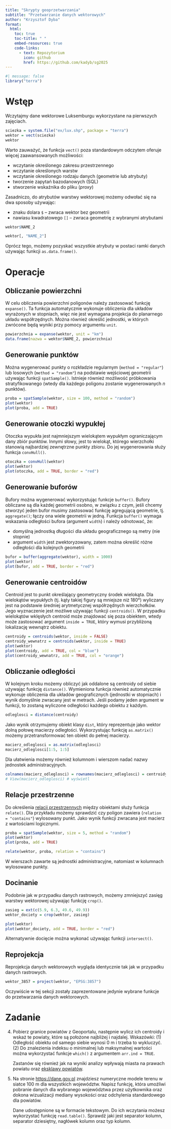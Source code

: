 ```yaml
---
title: "Skrypty geoprzetwarzania"
subtitle: "Przetwarzanie danych wektorowych"
author: "Krzysztof Dyba"
format:
  html:
    toc: true
    toc-title: " "
    embed-resources: true
    code-links:
      - text: Repozytorium
        icon: github
        href: https://github.com/kadyb/sg2025
---
```


```r
#| message: false
library("terra")
```

# Wstęp

Wczytajmy dane wektorowe Luksemburgu wykorzystane na pierwszych zajęciach.

```r
sciezka = system.file("ex/lux.shp", package = "terra")
wektor = vect(sciezka)
wektor
```

Warto zauważyć, że funkcja `vect()` poza standardowym odczytem oferuje więcej
zaawansowanych możliwości:

* wczytanie określonego zakresu przestrzennego
* wczytanie określonych warstw
* wczytanie określonego rodzaju danych (geometrie lub atrybuty)
* tworzenie zapytań bazodanowych (SQL)
* stworzenie wskaźnika do pliku (*proxy*)

Zasadniczo, do atrybutów warstwy wektorowej możemy odwołać się na dwa sposoby
używając:

* znaku dolara `$` -- zwraca wektor bez geometrii
* nawiasu kwadratowego `[]` -- zwraca geometrię z wybranymi atrybutami

```r
wektor$NAME_2
```

```r
wektor[, "NAME_2"]
```

Oprócz tego, możemy pozyskać wszystkie atrybuty w postaci ramki danych używając
funkcji `as.data.frame()`.

# Operacje

## Obliczanie powierzchni

W celu obliczenia powierzchni poligonów należy zastosować funkcję `expanse()`.
Ta funkcja automatycznie wykonuje obliczenia dla układów wyrażonych w stopniach,
więc nie jest wymagana projekcja do planarnego układu współrzędnych. Można
również określić jednostki, w których zwrócone będą wyniki przy pomocy argumentu
`unit`.

```r
powierzchnia = expanse(wektor, unit = "km")
data.frame(nazwa = wektor$NAME_2, powierzchnia)
```

## Generowanie punktów

Można wygenerować punkty o rozkładzie regularnym (`method = "regular"`) lub
losowych (`method = "random"`) na podstawie wejściowej geometrii używając
funkcji `spatSample()`. Istnieje również możliwość próbkowania stratyfikowanego
(wtedy dla każdego poligonu zostanie wygenerowanych $n$ punktów).

```r
proba = spatSample(wektor, size = 100, method = "random")
plot(wektor)
plot(proba, add = TRUE)
```

## Generowanie otoczki wypukłej

Otoczka wypukła jest najmniejszym wielokątem wypukłym ograniczającym dany zbiór punktów.
Innymi słowy, jest to wielokąt, którego wierzchołki stanowią najbardziej zewnętrzne
punkty zbioru. Do jej wygenerowania służy funkcja `convHull()`.

```r
otoczka = convHull(wektor)
plot(wektor)
plot(otoczka, add = TRUE, border = "red")
```

## Generowanie buforów

Bufory można wygenerować wykorzystując funkcje `buffer()`. Bufory obliczane są
dla każdej geometrii osobno, w związku z czym, jeśli chcemy stworzyć jeden bufor
musimy zastosować funkcję agregującą geometrie, tj. `aggregate()`; łączy ona
wiele geometrii w jedną. Funkcja `buffer()` wymaga wskazania odległości
bufora (argument `width`) i należy odnotować, że:

* domyślną jednostką długości dla układu geograficznego są metry (nie stopnie)
* argument `width` jest zwektoryzowany, zatem można określić różne odległości
dla kolejnych geometrii

```r
bufor = buffer(aggregate(wektor), width = 1000)
plot(wektor)
plot(bufor, add = TRUE, border = "red")
```

## Generowanie centroidów

Centroid jest to punkt określający geometryczny środek wielokąta. Dla wielokątów
wypukłych (tj. kąty takiej figury są mniejsze niż 180°) wyliczany jest na podstawie
średniej arytmetycznej współrzędnych wierzchołków. Jego wyznaczenie jest możliwe
używając funkcji `centroids()`. W przypadku wielokątów wklęsłych centroid może
znajdować się poza obiektem, wtedy może zastosować argument `inside = TRUE`,
który wymusi przybliżoną lokalizację wewnątrz obiektu.

```r
centroidy = centroids(wektor, inside = FALSE)
centroidy_wewnatrz = centroids(wektor, inside = TRUE)
plot(wektor)
plot(centroidy, add = TRUE, col = "blue")
plot(centroidy_wewnatrz, add = TRUE, col = "orange")
```

## Obliczanie odległości

W kolejnym kroku możemy obliczyć jak oddalone są centroidy od siebie używając
funkcję `distance()`. Wymieniona funkcja również automatycznie wykonuje obliczenia
dla układów geograficznych (jednostki w stopniach) i wynik domyślnie zwracany
jest w metrach. Jeśli podamy jeden argument w funkcji, to zostaną wyliczone
odległości każdego obiektu z każdym.

```r
odleglosci = distance(centroidy)
```

Jako wynik otrzymujemy obiekt klasy `dist`, który reprezentuje jako wektor dolną
połowę macierzy odległości. Wykorzystując funkcję `as.matrix()` możemy przetransformować
ten obiekt do pełnej macierzy.

```r
macierz_odleglosci = as.matrix(odleglosci)
macierz_odleglosci[1:5, 1:5]
```

Dla ułatwienia możemy również kolumnom i wierszom nadać nazwy jednostek
administracyjnych.

```r
colnames(macierz_odleglosci) = rownames(macierz_odleglosci) = centroidy$NAME_2
# View(macierz_odleglosci) # wyświetl
```

## Relacje przestrzenne

Do określenia [relacji przestrzennych](https://en.wikipedia.org/wiki/DE-9IM)
między obiektami służy funkcja `relate()`. Dla przykładu możemy sprawdzić
czy poligon zawiera (`relation = "contains"`) wylosowany punkt. Jako wynik
funkcji zwracana jest macierz z wartościami logicznymi.

```r
proba = spatSample(wektor, size = 5, method = "random")
plot(wektor)
plot(proba, add = TRUE)
```

```r
relate(wektor, proba, relation = "contains")
```

W wierszach zawarte są jednostki administracyjne, natomiast w kolumnach
wylosowane punkty.

## Docinanie

Podobnie jak w przypadku danych rastrowych, możemy zmniejszyć zasięg warstwy
wektorowej używając funkcję `crop()`.

```r
zasieg = ext(c(5.9, 6.3, 49.6, 49.9))
wektor_dociety = crop(wektor, zasieg)
```

```r
plot(wektor)
plot(wektor_dociety, add = TRUE, border = "red")
```

Alternatywnie docięcie można wykonać używając funkcji `intersect()`.

## Reprojekcja

Reprojekcja danych wektorowych wygląda identycznie tak jak w przypadku
danych rastrowych.

```r
wektor_3857 = project(wektor, "EPSG:3857")
```

Oczywiście w tej sekcji zostały zaprezentowane jedynie wybrane funkcje do
przetwarzania danych wektorowych.

# Zadanie

4. Pobierz granice powiatów z Geoportalu, następnie wylicz ich centroidy
i wskaż te powiaty, które są położone najbliżej i najdalej. Wskazówki: (1)
Odległość obiektu od samego siebie wynosi 0 m i trzeba to wykluczyć. (2) Do
znalezienia indeksu o minimalnej lub maksymalnej wartości można wykorzystać
funkcje `which()` z argumentem `arr.ind = TRUE`.
  
    Zastanów się również jak na wyniki analizy wpływają miasta na prawach powiatu
    oraz [eksklawy powiatów](https://pl.wikipedia.org/wiki/Eksklawa#Powiaty).

5. Na stronie [https://dane.gov.pl](https://dane.gov.pl/pl/dataset/792,numeryczny-model-terenu-o-interwale-siatki-co-najmniej-100-m)
znajdziesz numeryczne modele terenu w siatce 100 m dla wszystkich województw.
Napisz funkcję, która umożliwi pobranie danych dla wybranego województwa
przez użytkownika oraz dokona wizualizacji mediany wysokości oraz odchylenia 
standardowego dla powiatów.

    Dane udostępnione są w formacie tekstowym. Do ich wczytania możesz wykorzystać
    funkcję `read.table()`. Sprawdź jaki jest separator kolumn, separator dziesiętny,
    nagłówek kolumn oraz typ kolumn.

